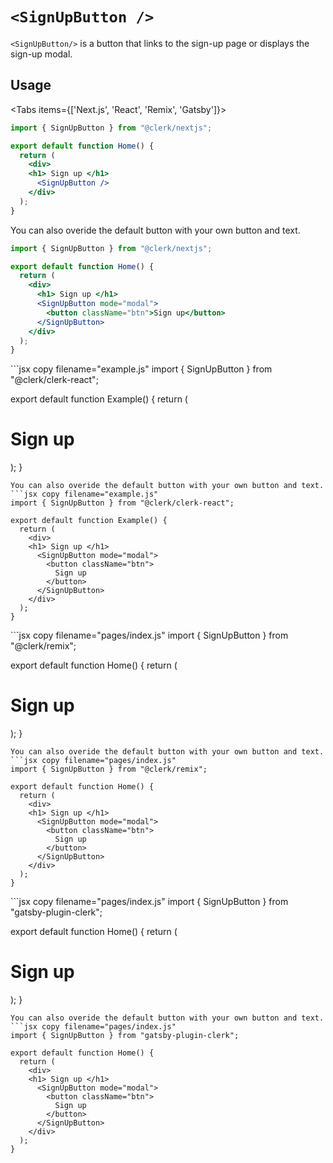 
# `<SignUpButton />`

`<SignUpButton/>` is a button that links to the sign-up page or displays the sign-up modal.

## Usage

<Tabs items={['Next.js', 'React', 'Remix', 'Gatsby']}>
<Tab>
```jsx copy filename="pages/index.js"
import { SignUpButton } from "@clerk/nextjs";

export default function Home() {
  return (
    <div>
    <h1> Sign up </h1>
      <SignUpButton />
    </div>
  );
}
```
You can also overide the default button with your own button and text.

```jsx copy filename="pages/index.js"
import { SignUpButton } from "@clerk/nextjs";

export default function Home() {
  return (
    <div>
      <h1> Sign up </h1>
      <SignUpButton mode="modal">
        <button className="btn">Sign up</button>
      </SignUpButton>
    </div>
  );
}
```

</Tab>
<Tab>
```jsx copy filename="example.js"
import { SignUpButton } from "@clerk/clerk-react";

export default function Example() {
  return (
    <div>
    <h1> Sign up </h1>
      <SignUpButton />
    </div>
  );
}
```
You can also overide the default button with your own button and text.
```jsx copy filename="example.js"
import { SignUpButton } from "@clerk/clerk-react";

export default function Example() {
  return (
    <div>
    <h1> Sign up </h1>
      <SignUpButton mode="modal">
        <button className="btn">
          Sign up
        </button>
      </SignUpButton>
    </div>
  );
}
```
</Tab>
<Tab>
```jsx copy filename="pages/index.js"
import { SignUpButton } from "@clerk/remix";

export default function Home() {
  return (
    <div>
    <h1> Sign up </h1>
      <SignUpButton />
    </div>
  );
}
```
You can also overide the default button with your own button and text.
```jsx copy filename="pages/index.js"
import { SignUpButton } from "@clerk/remix";

export default function Home() {
  return (
    <div>
    <h1> Sign up </h1>
      <SignUpButton mode="modal">
        <button className="btn">
          Sign up
        </button>
      </SignUpButton>
    </div>
  );
}
```
</Tab>
<Tab>
```jsx copy filename="pages/index.js"
import { SignUpButton } from "gatsby-plugin-clerk";

export default function Home() {
  return (
    <div>
    <h1> Sign up </h1>
      <SignUpButton />
    </div>
  );
}
```
You can also overide the default button with your own button and text.
```jsx copy filename="pages/index.js"
import { SignUpButton } from "gatsby-plugin-clerk";

export default function Home() {
  return (
    <div>
    <h1> Sign up </h1>
      <SignUpButton mode="modal">
        <button className="btn">
          Sign up
        </button>
      </SignUpButton>
    </div>
  );
}
```
</Tab>
</Tabs

>
